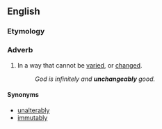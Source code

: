 ==English==

===Etymology===
{{suffix|en|unchangeable|ly}}

===Adverb===
{{en-adv}}

# In a way that cannot be [[vary|varied]], or [[change#Verb|changed]].
#: ''God is infinitely and '''unchangeably''' good.''

====Synonyms====
* [[unalterably]]
* [[immutably]]